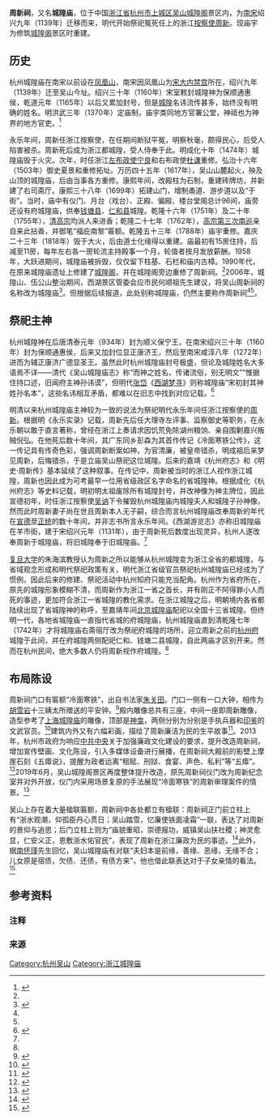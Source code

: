 {{about|浙江杭州的城隍庙|建立于杭州城隍庙原址上的阁楼|城隍阁}}
{{東亞廟宇||name=周新祠|img=File:杭州周新祠 - 6.jpg|img_capt=周新祠正面|image_width=250px|location={{PRC}}[[浙江省|浙江省]][[杭州市|杭州市]][[上城区|上城区]][[吴山_(杭州)|吴山]]城隍阁景区内|god=周新|type=浙江省都[[城隍庙|城隍庙]]|struct=|open_year=[[南宋|南宋]][[绍兴|绍兴]]九年（1139年）|cere_date=|coordinates={{coord|30.23835|120.16018}}}}
'''周新祠'''，又名'''城隍庙'''，位于中国[[浙江省|浙江省]][[杭州市|杭州市]][[上城区|上城区]][[吴山_(杭州)|吴山]][[城隍阁|城隍阁]]景区内，为[[南宋|南宋]]绍兴九年（1139年）迁移而来，明代开始祭祀冤死任上的浙江[[按察使|按察使]][[周新|周新]]。现庙宇为修筑[[城隍阁|城隍阁]]景区时重建。

== 历史 ==
杭州城隍庙在南宋以前设在[[凤凰山_(杭州)|凤凰山]]，南宋因凤凰山为[[南宋宫城|宋大内禁宫]]所在，绍兴九年（1139年）迁至吴山今址。绍兴三十年（1160年）宋室敕封城隍神为保顺通惠侯，乾道元年（1165年）以后又累加封号，但是[[城隍|城隍]]名讳流传甚多，始终没有明确的姓名。明洪武三年（1370年）定庙制，庙宇类同地方官署公堂，神祗也为神界的地方官吏。<ref name=":0">{{Cite book|edition=第1版|chapter=城隍庙|url=https://www.worldcat.org/oclc/61713504|publisher=杭州出版社|date=2004|location=杭州|isbn=7-80633-602-8|oclc=61713504|title=杭州的寺庙教堂|first=|year=|pages=|editor-last=马时雍|last=|page=}}</ref>

永乐年间，周新任浙江按察使，在任期间断狱平冤，明察秋毫，颇得民心，后受人陷害被杀。周新死后成为浙江都城隍，受人侍奉于此。明成化十年（1474年）城隍庙毁于火灾。次年，时任浙江[[左布政使|左布政使]][[宁良|宁良]]和右布政使[[杜謙_(景泰進士)|杜谦]]重修。弘治十六年（1503年）御史夏景和重修拓址。万历四十五年（1617年），吴山山麓起火，殃及山顶的城隍庙，后由当事各方重修。康熙年间，改殿柱为石制，重建砖牌坊，并新建了右司斋厅。康熙三十八年（1699年）拓建山门{{Notetag|在今中山南路}}，增制甬道{{Notetag|今为一巷，名城隍牌楼}}、游步道{{Notetag|今为一巷，名元宝心}}以及“于街”{{Notetag|明代于谦小时候读书所经过的道路}}。当时，庙中有仪门、月台（戏台）、正殿、偏殿、楼台堂阁总计96间，庙旁还设有府城隍庙，供奉[[钱塘县|钱塘县]]、[[仁和县|仁和县]]城隍。乾隆十六年（1751年）及二十年（1755年），[[乾隆帝|清高宗]]均派人来进香；乾隆二十七年（1762年），[[乾隆帝南巡|高宗第三次南巡]]亲自来此拈香，并御笔“福庇南黎”匾额。乾隆五十三年（1788年）庙宇重修。嘉庆二十三年（1818年）毁于大火，后由道士化缘得以重建。庙最初有15房住持，后减至11房，每年左右各一房轮流主持殿事一个月，轮值者按月发放薪酬。1958年，大跃进期间，城隍庙被拆毁，仅仅留下柱基、石栏和庙内古樟。1990年代，在原来城隍庙遗址上修建了[[城隍阁|城隍阁]]，并在城隍阁旁边重修了周新祠。<ref name=":0" />2006年，城隍山、伍公山整治期间，西湖景区管委会应市民何顺祖先生建议，将吴山周新祠的名称改为城隍庙<ref>{{Cite news|url=http://zjnews.zjol.com.cn/05zjnews/system/2006/09/18/007878863.shtml|title=吴山要有城隍庙 杭州三处古迹重生有望|author=祝荣生|date=2006-09-18|work=钱江晚报|publisher=浙江日报报业集团|accessdate=|language=|format=}}</ref>。但根据后续报道，此处别称城隍庙，仍然主要称作周新祠<ref name=":2" /><ref name=":3" />。

== 祭祀主神 ==
{{Main|周新}}
杭州城隍神在后唐清泰元年（934年）封为顺义保宁王，在南宋绍兴三十年（1160年）封为保顺通惠侯，后来又加封位显正康济王，然后至南宋咸淳八年（1272年）进而为辅正康济广德显圣王。虽然此时杭州城隍庙封号极盛，但论及城隍姓名大多语焉不详——清代《吴山城隍庙志》称“而神之姓名，传诸流俗，别无明文”“惟据住持口述，旧闻府主神孙讳谟”，但明代[[张岱|张岱]]《[[西湖梦寻|西湖梦寻]]》则称城隍庙“宋初封其神姓孙名本”，这些名讳相互矛盾，都难以在旧志中找到对应记载。<ref name=":1">{{Cite journal|title=明代浙江城隍周新信仰成立考——兼论省城隍神的诞生|url=http://www.cqvip.com/QK/81470X/201603/668986752.html|last=朱海滨|date=2016|journal=上海师范大学学报：哲学社会科学版|issue=3|volume=0|pages=134–145}}</ref>

明清以来杭州城隍庙主神较为一致的说法为祭祀明代永乐年间任浙江按察使的[[周新|周新]]。根据明《永乐实录》记载，周新先后任大理寺左评事、监察御史等职务，在永乐朝以敢于直言著称，曾经在浙江上奏请求因饥荒免除湖州粮饷、亲自围剿嘉兴叛贼倪弘。在他死后数十年间，其广东同乡彭森为其首作传记《冷面寒铁公传》，这一传记具有传奇色彩，强调周新断案如神，为官清廉，被皇帝错杀，明成祖后来梦见周新，后悔错杀，于是立庙吴山祭祀这位城隍。后来的嘉靖《杭州府志》和《明史·周新传》基本延续了这种叙事。在传记中，周新被当时的浙江人视作浙江城隍，周新也因此成为可考最早一位用省级政区名字命名的省城隍神。根据成化《杭州府志》等史料记载，明初明太祖废除所有城隍封号，并改神像为神主牌位，因此宣德初年，时任浙江按察使[[吴讷|吴讷]]下令摧毁杭州城隍庙内城隍夫人和城隍子孙神像，然而此时周新妻子尚在世且周新本人无子嗣，综合而言杭州城隍庙改奉周新的年代在[[宣德|宣德]]至[[正统_(年号)|正统]]的数十年间，并非志书所言永乐年间。《西湖游览志》亦称旧城隍庙在羊市街，建于宋绍兴元年（1131年），由于周新死后数度出现灵异，杭州人遂改奉周新于城隍庙，将旧城隍奉于旧城隍庙。<ref name=":1" />

[[复旦大学|复旦大学]]的朱海滨教授认为周新之所以能够从杭州城隍变为浙江全省的都城隍，与省域观念形成和明代祭祀政策有关，明代浙江省级官员祭祀杭州城隍庙已经成为了惯例，因此后来的修建、祭祀活动中杭州知府只能充当配角。杭州作为省府所在，原先的城隍形象模糊不清，而周新作为浙江一省之首长，并有刚正不阿得罪小人而死的事迹，更加符合浙江一省城隍的教化需求。在浙江城隍之后，明朝境内各省都陆续出现了省城隍神的称呼，至嘉靖年间[[北京都城隍廟|北京城隍庙]]配祀以全国十三省城隍。但终明一代，各地省城隍庙一直指代省城的府城隍庙，杭州城隍庙直到清乾隆七年（1742年）才将城隍庙右斋宿厅改为祭祀府城隍的场所，迎立周新之前的[[杭州府|杭州府]]城隍于此间，并在府城隍两侧配祀仁和、钱塘二县城隍，自此两庙才区别开来。然而在杭州民间，绝大多数人仍将周新视作府城隍。<ref name=":1" />

== 布局陈设 ==
周新祠门口有匾额“冷面寒铁”，出自书法家[[朱关田|朱关田]]。门口一侧有一口大钟，相传为[[胡雪巖|胡雪岩]]十三姨太所赠送的平安钟。<ref>{{Cite web|title=城隍阁景区|url=https://zm.tourzj.com/view/22300|accessdate=|author=浙里好玩|date=|format=|publisher=浙江旅游信息中心有限公司|language=}}</ref>殿内雕像总共有三座，中间一座即周新雕像，造型参考了[[上海城隍廟|上海城隍庙]]的雕像，顶部是[[龕|神龛]]，两侧分别为分别是手执兵器和[[印鉴|印鉴]]的文武官员。<ref>{{Cite web|title=法治殉道者的纪念堂——吴山周新祠|url=http://mzt.zj.gov.cn/art/2018/3/9/art_1632730_31159203.html|accessdate=|author=|date=2018-03-09|format=|publisher=浙江省民政厅 杭州市民政局|language=|archive-date=2020-05-26|archive-url=https://web.archive.org/web/20200526170902/http://mzt.zj.gov.cn/art/2018/3/9/art_1632730_31159203.html|dead-url=no}}</ref>建筑内外又有六幅彩画，描绘了周新廉洁为民的生平故事<ref>{{Cite news|url=https://www.sohu.com/a/119833953_349225|title=【文化吴山】周新祠|author=吴山管理处|date=|work=杭州西湖风景名胜区微信公众号|publisher=|accessdate=|language=|format=|via=搜狐网}}</ref>。2013年，杭州市政府为响应[[中国共产党中央委员会|中共中央]]关于加强廉政文化建设的要求，提升改造周新祠，增加宣传壁画、文化陈设，引入多媒体设备进行展播，在周新祠大殿前的影壁上摩崖石刻《五瘴说》，提醒为政者远离“租赋、刑狱、食宴、声色、私利”等“五瘴”。<ref>{{Cite news|url=http://www.zjsjw.gov.cn/ch112/system/2013/04/27/003171569.shtml|title=杭州着力打造“吴山清风”廉政文化教育专线|author=|date=2013-04-27|work=杭州廉政网|publisher=中共浙江省纪律检查委员会 浙江省监察厅|accessdate=|language=|format=}}</ref>2019年6月，吴山城隍阁景区再度整体提升改造，原先周新祠仪门改为周新纪念室并对外开放，仪门内采用场景复原的手法展现“冷面寒铁”的周新审理案件的情景。<ref name=":3">{{Cite news|url=http://zjnews.zjol.com.cn/zjnews/hznews/201906/t20190626_10416195.shtml|title=吴山城隍阁景区整体提升改造啦！|author=金蔚, 俞倩|date=2019-06-26|work=杭州日报|publisher=杭州日报报业集团|accessdate=|language=|format=}}</ref>

吴山上存在着大量楹联匾额，周新祠中各处都立有楹联：周新祠正门前立柱上有“浙水观潮，仰孤臣丹心贯日；吴山踏雪，忆廉使铁面凌霜”一联，表达了对周新的景仰与追思；后门立柱上则为“庙貌重昭，崇德报功，威镇吴山扶社稷；神灵愈显，仁安义正，恩敷浙水佑官民”，表现了周新在浙江廉政为民的事迹。<ref name=":2">{{Cite web|title=【文化吴山】吴山楹联采撷 · 周新祠（城隍庙）篇|url=https://mp.weixin.qq.com/s?src=11&timestamp=1597079251&ver=2514&signature=Z*MA83-to7vH*9fh76DuNQ0lX9N9upLqdZ8bXwyrcvMHNsN0Gd1qE7l77fuTJ9vKKYo1jdB4JYBe5*5K3rplaELNIdSuYYKezDbclBHyEAkJ6k9WDJ4E03J66gBhQyJN&new=1|accessdate=|author=王兴臣|date=2017-09-20|format=|publisher=杭州城隍阁微信公众号|language=}}</ref>此外，据[[南怀瑾|南怀瑾]]先生回忆，吴山城隍庙有对联“夫妇本是前缘，善缘、恶缘，无缘不合；儿女原是宿债，欠债、还债，有债方来”，他也借此联表达对于子女亲情的看法。<ref>{{Cite news|url=https://foxue.qq.com/a/20160731/005282.htm|title=南怀瑾讲夫妻、儿女是靠什么缘分成就的|author=南怀瑾|date=2016-07-31|work=慧海佛教资源库|publisher=|accessdate=|language=|format=}}</ref>
{{Gallery
 | title  = 
 | width  = 150
 | height = 170
 | lines  = 2
 | File:杭州周新祠 - 2.jpg|仪门左侧布局| File:杭州周新祠 - 3.jpg|仪门右侧讼堂| File:杭州周新祠 - 19.jpg|大殿主神周新及随从塑像
 | File:杭州周新祠 - 26.jpg|大殿后门城隍庙匾额和城隍巡城图
 | File:杭州周新祠 - 12.jpg|大殿内游人正在祭拜
}}

== 参考资料 ==

=== 注释 ===
{{Notefoot}}

=== 来源 ===
{{Reflist|30em}}
{{浙江省境内的城隍庙}}
[[Category:杭州吴山|Category:杭州吴山]]
[[Category:浙江城隍庙|Category:浙江城隍庙]]